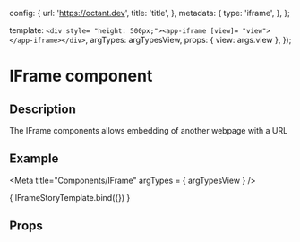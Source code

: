 

  config: {
    url: 'https://octant.dev',
    title: 'title',
  },
  metadata: {
    type: 'iframe',
  },
};

  template: `<div style= "height: 500px;"><app-iframe [view]= "view"></app-iframe></div>`,
  argTypes: argTypesView,
  props: { view: args.view },
});

<h1>IFrame component</h1>
<h2>Description</h2>

<p>The IFrame components allows embedding of another webpage with a URL</p>
<h2>Example</h2>

<Meta title="Components/IFrame" argTypes = { argTypesView } />

<Canvas withToolbar>
  <Story name="IFrame component"
         parameters={{ docs: iFrameDocs }}
         height="550px"
         args= {{ view: iFrameView, }}>
    { IFrameStoryTemplate.bind({}) }
  </Story>
</Canvas>

<h2>Props</h2>
<ArgsTable story = "IFrame component" />

